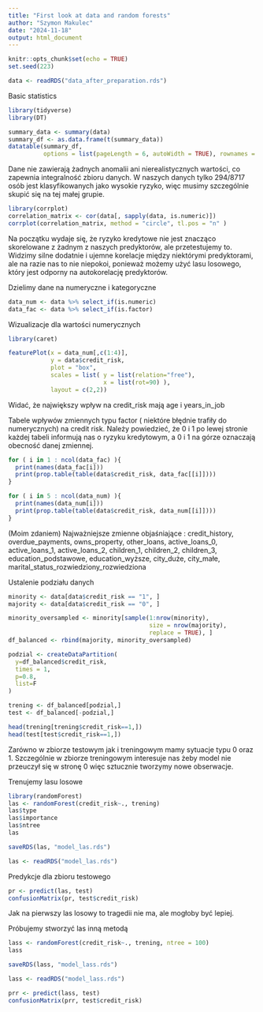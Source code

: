 ```yaml
---
title: "First look at data and random forests"
author: "Szymon Makulec"
date: "2024-11-18"
output: html_document
---
```


```r
knitr::opts_chunk$set(echo = TRUE)
set.seed(223)
```

```r
data <- readRDS("data_after_preparation.rds")

```
Basic statistics
```r
library(tidyverse)
library(DT)

summary_data <- summary(data)
summary_df <- as.data.frame(t(summary_data))
datatable(summary_df, 
          options = list(pageLength = 6, autoWidth = TRUE), rownames = FALSE )
```

Dane nie zawierają żadnych anomalii ani nierealistycznych wartości, co zapewnia integralność zbioru danych. W naszych danych tylko  294/8717 osób jest klasyfikowanych jako wysokie ryzyko, więc musimy szczególnie skupić się na tej małej grupie.

```r
library(corrplot)
correlation_matrix <- cor(data[, sapply(data, is.numeric)])
corrplot(correlation_matrix, method = "circle", tl.pos = "n" )
```

Na początku wydaje się, że ryzyko kredytowe nie jest znacząco skorelowane z żadnym z naszych predyktorów, ale przetestujemy to. Widzimy silne dodatnie i ujemne korelacje między niektórymi predyktorami, ale na razie nas to nie niepokoi, ponieważ możemy użyć lasu losowego, który jest odporny na autokorelację predyktorów.

Dzielimy dane na numeryczne i kategoryczne
```r
data_num <- data %>% select_if(is.numeric)
data_fac <- data %>% select_if(is.factor)

```

Wizualizacje dla wartości numerycznych
```r
library(caret)

featurePlot(x = data_num[,c(1:4)],
            y = data$credit_risk,
            plot = "box",
            scales = list( y = list(relation="free"),
                           x = list(rot=90) ),
            layout = c(2,2))
```
Widać, że największy wpływ na credit_risk mają age i years_in_job


Tabele wpływów zmiennych typu factor ( niektóre błędnie trafiły do numerycznych) na credit risk.
Należy powiedzieć, że 0 i 1 po lewej stronie każdej tabeli informują nas o ryzyku kredytowym, a 0 i 1 na górze oznaczają obecność danej zmiennej.
```r
for ( i in 1 : ncol(data_fac) ){
  print(names(data_fac[i]))
  print(prop.table(table(data$credit_risk, data_fac[[i]])))
}

for ( i in 5 : ncol(data_num) ){
  print(names(data_num[i]))
  print(prop.table(table(data$credit_risk, data_num[[i]])))
}
```

(Moim zdaniem) Najważniejsze zmienne objaśniające : credit_history, overdue_payments, owns_property, other_loans, active_loans_0, active_loans_1, active_loans_2, children_1, children_2, children_3, education_podstawowe, education_wyższe, city_duże, city_małe, marital_status_rozwiedziony_rozwiedziona


Ustalenie podziału danych

```r
minority <- data[data$credit_risk == "1", ]
majority <- data[data$credit_risk == "0", ]

minority_oversampled <- minority[sample(1:nrow(minority), 
                                        size = nrow(majority), 
                                        replace = TRUE), ]
df_balanced <- rbind(majority, minority_oversampled)

```

```r
podzial <- createDataPartition(
  y=df_balanced$credit_risk,
  times = 1,
  p=0.8,
  list=F
)

```

```r
trening <- df_balanced[podzial,]
test <- df_balanced[-podzial,]

head(trening[trening$credit_risk==1,])
head(test[test$credit_risk==1,])
```

Zarówno w zbiorze testowym jak i treningowym mamy sytuacje typu 0 oraz 1. Szczególnie w zbiorze treningowym interesuje nas żeby model nie przeuczył się w stronę 0 więc sztucznie tworzymy nowe obserwacje.


Trenujemy lasu losowe
```r

library(randomForest)
las <- randomForest(credit_risk~., trening)
las$type
las$importance
las$ntree
las
```
```r
saveRDS(las, "model_las.rds")
```

```r
las <- readRDS("model_las.rds")
```

Predykcje dla zbioru testowego
```r

pr <- predict(las, test)
confusionMatrix(pr, test$credit_risk)
```
Jak na pierwszy las losowy to tragedii nie ma, ale mogłoby być lepiej.

Próbujemy stworzyć las inną metodą

```r
lass <- randomForest(credit_risk~., trening, ntree = 100)
lass
```
```r
saveRDS(lass, "model_lass.rds")
```

```r
lass <- readRDS("model_lass.rds")
```

```r

prr <- predict(lass, test)
confusionMatrix(prr, test$credit_risk)
```











